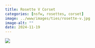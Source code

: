 ```yaml
---
title: Rosette V Corset
categories: [nsfw, rosettes, corset]
image: ../www/images/ties/rosette-v.jpg
image-alt: ""
date: 2024-11-19
---
```


![](../www/images/ties/rosette-v.jpg)


